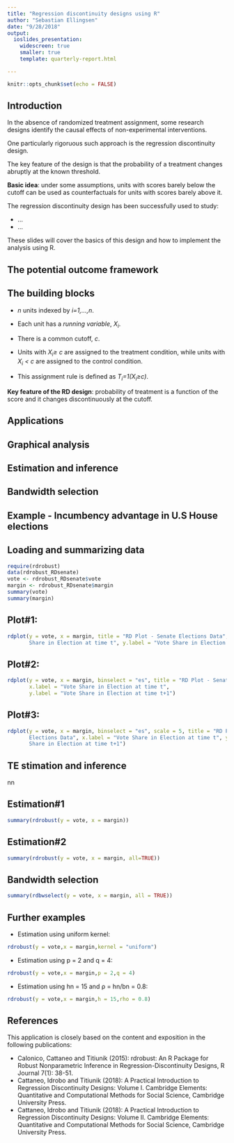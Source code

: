 ```yaml
---
title: "Regression discontinuity designs using R"
author: "Sebastian Ellingsen"
date: "9/28/2018"
output:
  ioslides_presentation:
    widescreen: true
    smaller: true
    template: quarterly-report.html

---
```


```r
knitr::opts_chunk$set(echo = FALSE)
```


## Introduction
In the absence of randomized treatment assignment, some research designs identify the causal effects of non-experimental interventions.

One particularly rigoruous such approach is the regression discontinuity design.

The key feature of the design is that the probability of a treatment changes abruptly at the known threshold.

**Basic idea**: under some assumptions, units with scores barely below the cutoff can be used as counterfactuals for units with scores barely above it.

The regression discontinuity design has been successfully used to study:

- ...
- ...

These slides will cover the basics of this design and how to implement the analysis using R.



## The potential outcome framework


## The building blocks

- *n*  units indexed by *i=1,...,n*.

- Each unit has a *running variable*, *X~i~*.

- There is a common cutoff, *c*.

- Units with *X~i~≥ c* are assigned to the treatment condition, while units with *X~i~ < c* are  assigned  to  the  control  condition.

- This  assignment rule is  defined  as *T~i~=1(X~i~≥c)*.


**Key feature of the RD design**: probability of treatment is a function of the score and it changes discontinuously at the cutoff.

## Applications


## Graphical analysis

## Estimation and inference

## Bandwidth selection



## Example - Incumbency advantage in U.S House elections

## Loading and summarizing data
```r
require(rdrobust)
data(rdrobust_RDsenate)
vote <- rdrobust_RDsenate$vote 
margin <- rdrobust_RDsenate$margin
summary(vote)
summary(margin)


```



## Plot#1:
```r
rdplot(y = vote, x = margin, title = "RD Plot - Senate Elections Data", x.label = "Vote 
       Share in Election at time t", y.label = "Vote Share in Election at time t+1")
```



## Plot#2:
```r
rdplot(y = vote, x = margin, binselect = "es", title = "RD Plot - Senate Elections Data",
       x.label = "Vote Share in Election at time t", 
       y.label = "Vote Share in Election at time t+1")
```



## Plot#3:
```r
rdplot(y = vote, x = margin, binselect = "es", scale = 5, title = "RD Plot - Senate
       Elections Data", x.label = "Vote Share in Election at time t", y.label = "Vote 
       Share in Election at time t+1")
```


## TE stimation and inference
nn

## Estimation#1
```r
summary(rdrobust(y = vote, x = margin))

```


## Estimation#2
```r
summary(rdrobust(y = vote, x = margin, all=TRUE))

```



## Bandwidth selection
```r
summary(rdbwselect(y = vote, x = margin, all = TRUE))
```


## Further examples
- Estimation using uniform kernel: 
```r
rdrobust(y = vote,x = margin,kernel = "uniform")
```

- Estimation using p = 2 and q = 4: 
```r
rdrobust(y = vote,x = margin,p = 2,q = 4)
```

- Estimation using hn = 15 and ρ = hn/bn = 0.8: 
```r
rdrobust(y = vote,x = margin,h = 15,rho = 0.8)
```





## References
This application is closely based on the content and exposition in the following publications:

- Calonico, Cattaneo and Titiunik (2015): rdrobust: An R Package for Robust Nonparametric Inference in Regression-Discontinuity Designs, R Journal 7(1): 38-51.
- Cattaneo, Idrobo and Titiunik (2018): A Practical Introduction to Regression Discontinuity Designs: Volume I. Cambridge Elements: Quantitative and Computational Methods for Social Science, Cambridge University Press.
- Cattaneo, Idrobo and Titiunik (2018): A Practical Introduction to Regression Discontinuity Designs: Volume II.
Cambridge Elements: Quantitative and Computational Methods for Social Science, Cambridge University Press.





